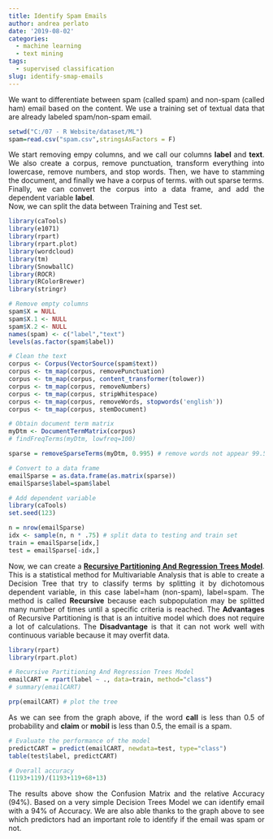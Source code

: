 ```yaml
---
title: Identify Spam Emails
author: andrea perlato
date: '2019-08-02'
categories:
  - machine learning
  - text mining
tags:
  - supervised classification
slug: identify-smap-emails
---
```


<style>
body {
text-align: justify}
</style>

We want to differentiate between spam (called spam) and non-spam (called ham) email based on the content. We use a training set of textual data that are already labeled spam/non-spam email.

```r
setwd("C:/07 - R Website/dataset/ML")
spam=read.csv("spam.csv",stringsAsFactors = F)

```

We start removing empy columns, and we call our columns **label** and **text**. 
We also  create a corpus, remove punctuation, transform everything into lowercase, remove numbers, and stop words. Then, we have to stamming the document, and finally we have a corpus of terms. with out sparse terms. </br>
Finally, we can convert the corpus into a data frame, and add the dependent variable **label**. </br> 
Now, we can split the data between Training and Test set.


```r
library(caTools)
library(e1071)
library(rpart)
library(rpart.plot)
library(wordcloud)
library(tm)
library(SnowballC)
library(ROCR)
library(RColorBrewer)
library(stringr)

# Remove empty columns
spam$X = NULL
spam$X.1 <- NULL
spam$X.2 <- NULL
names(spam) <- c("label","text")
levels(as.factor(spam$label))

# Clean the text
corpus <- Corpus(VectorSource(spam$text))
corpus <- tm_map(corpus, removePunctuation)
corpus <- tm_map(corpus, content_transformer(tolower))
corpus <- tm_map(corpus, removeNumbers)
corpus <- tm_map(corpus, stripWhitespace)
corpus <- tm_map(corpus, removeWords, stopwords('english'))
corpus <- tm_map(corpus, stemDocument)

# Obtain document term matrix
myDtm <- DocumentTermMatrix(corpus)
# findFreqTerms(myDtm, lowfreq=100)

sparse = removeSparseTerms(myDtm, 0.995) # remove words not appear 99.5% of the time

# Convert to a data frame
emailSparse = as.data.frame(as.matrix(sparse))
emailSparse$label=spam$label

# Add dependent variable
library(caTools)
set.seed(123)

n = nrow(emailSparse)
idx <- sample(n, n * .75) # split data to testing and train set
train = emailSparse[idx,]
test = emailSparse[-idx,]

```

Now, we can create a [**Recursive Partitioning And Regression Trees Model**](https://en.wikipedia.org/wiki/Recursive_partitioning).
This is a statistical method for Multivariable Analysis that is able to create a Decision Tree that try to classify terms by splitting it by dichotomous dependent variable, in this case label=ham (non-spam), label=spam. The method is called **Recursive** because each subpopulation may be splitted many number of times until a specific criteria is reached. The **Advantages** of Recursive Partitioning is that is an intuitive model which does not require a lot of calculations. The **Disadvantage** is that it can not work well with continuous variable because it may overfit data.

```r
library(rpart)
library(rpart.plot)

# Recursive Partitioning And Regression Trees Model
emailCART = rpart(label ~ ., data=train, method="class")
# summary(emailCART)

prp(emailCART) # plot the tree

```

As we can see from the graph above, if the word **call** is less than 0.5 of probability and **claim** or **mobil** is less than 0.5, the email is a spam.

```r
# Evaluate the performance of the model
predictCART = predict(emailCART, newdata=test, type="class")
table(test$label, predictCART)

# Overall accuracy
(1193+119)/(1193+119+68+13)

```

The results above show the Confusion Matrix and the relative Accuracy (94%).
Based on a very simple Decision Trees Model we can identify email with a 94% of Accuracy. We are also able thanks to the graph above to see which predictors had an important role to identify if the email was spam or not.












































































